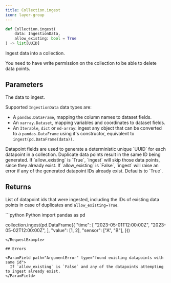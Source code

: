 ```yaml
---
title: Collection.ingest
icon: layer-group
---
```


```python
def Collection.ingest(
    data: IngestionData,
    allow_existing: bool = True
) -> list[UUID]
```

Ingest data into a collection.

<Note>
  You need to have write permission on the collection to be able to delete data points.
</Note>

## Parameters

<ParamField path="data" type="IngestionData">
  The data to ingest.

  Supported `IngestionData` data types are:
  - A `pandas.DataFrame`, mapping the column names to dataset fields.
  - An `xarray.Dataset`, mapping variables and coordinates to dataset fields.
  - An `Iterable`, `dict` or `nd-array`: ingest any object that can be converted to a `pandas.DataFrame` using
    it's constructor, equivalent to `ingest(pd.DataFrame(data))`.
</ParamField>
<ParamField path="allow_existing" type="bool">
  Datapoint fields are used to generate a deterministic unique `UUID` for each
  datapoint in a collection. Duplicate data points result in the same ID being generated.
  If `allow_existing` is `True`, `ingest` will skip those data points, since they already exist.
  If `allow_existing` is `False`, `ingest` will raise an error if any of the generated datapoint IDs already exist.
  Defaults to `True`.
</ParamField>

## Returns

List of datapoint ids that were ingested, including the IDs of existing data points in case of duplicates and 
`allow_existing=True`.

<RequestExample>
```python Python
import pandas as pd

collection.ingest(pd.DataFrame({
    "time": [
      "2023-05-01T12:00:00Z",
      "2023-05-02T12:00:00Z",
    ],
    "value": [1, 2],
    "sensor": ["A", "B"],
}))
```
</RequestExample>

## Errors

<ParamField path="ArgumentError" type="found existing datapoints with same id">
  If `allow_existing` is `False` and any of the datapoints attempting to ingest already exist.
</ParamField>
